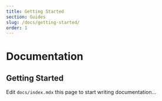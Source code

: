 ```yaml
---
title: Getting Started
section: Guides
slug: /docs/getting-started/
order: 1
---
```


# Documentation

## Getting Started

Edit `docs/index.mdx` this page to start writing documentation...
